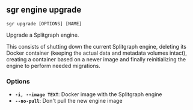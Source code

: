 
## sgr engine upgrade

```sgr upgrade [OPTIONS] [NAME]```

Upgrade a Splitgraph engine.

This consists of shutting down the current Splitgraph engine,
deleting its Docker container (keeping the actual data and
metadata volumes intact), creating a container based on a newer
image and finally reinitializing the engine to perform needed migrations.

### Options

  * **`-i, --image TEXT`**: Docker image with the Splitgraph engine
  * **`--no-pull`**: Don't pull the new engine image
